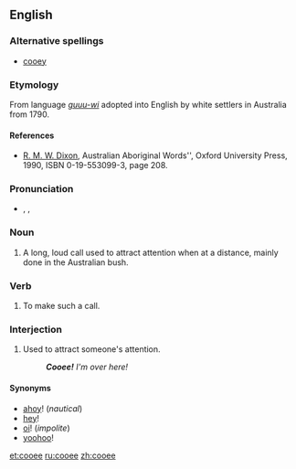 ==English==

===Alternative spellings===
*[[cooey]]

===Etymology===
From {{Dharuk.}} language ''[[guuu-wi]]'' adopted into English by white settlers in Australia from 1790.

====References====
*[[w:R. M. W. Dixon|R. M. W. Dixon]], Australian Aboriginal Words'', Oxford University Press, 1990, ISBN 0-19-553099-3, page 208.

===Pronunciation===
*{{enPR|ko͞o'ē}}, {{IPA|/ˈkuːiː/}}, {{SAMPA|/"ku:i:/}}

===Noun===
{{en-noun}}

# {{context|Australian|colloquial}} A long, loud call used to attract attention when at a distance, mainly done in the Australian bush.

===Verb===
{{en-verb|cooee|d}}

# {{context|intransitive|Australian|colloquial}} To make such a call.

===Interjection===
{{en-intj}}

# {{informal}} <!--also used outside Australia--> Used to attract someone's attention.
#:'''''Cooee!'''  I'm over here!''

====Synonyms====
*[[ahoy]]! (''nautical'')
*[[hey]]!
*[[oi]]! (''impolite'')
*[[yoohoo]]!

[[et:cooee]]
[[ru:cooee]]
[[zh:cooee]]